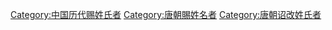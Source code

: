 [[Category:中国历代赐姓氏者|Category:中国历代赐姓氏者]]
[[Category:唐朝賜姓名者|Category:唐朝賜姓名者]]
[[Category:唐朝诏改姓氏者|Category:唐朝诏改姓氏者]]